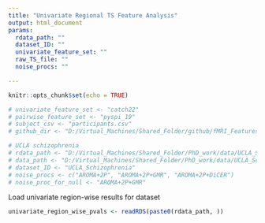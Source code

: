 ```yaml
---
title: "Univariate Regional TS Feature Analysis"
output: html_document
params:
  rdata_path: ""
  dataset_ID: ""
  univariate_feature_set: ""
  raw_TS_file: ""
  noise_procs: ""

---
```


```r
knitr::opts_chunk$set(echo = TRUE)
```

```r
# univariate_feature_set <- "catch22"
# pairwise_feature_set <- "pyspi_19"
# subject_csv <- "participants.csv"
# github_dir <- "D:/Virtual_Machines/Shared_Folder/github/fMRI_FeaturesDisorders/"

# UCLA schizophrenia
# rdata_path <- "D:/Virtual_Machines/Shared_Folder/PhD_work/data/UCLA_Schizophrenia/Rdata/"
# data_path <- "D:/Virtual_Machines/Shared_Folder/PhD_work/data/UCLA_Schizophrenia/"
# dataset_ID <- "UCLA_Schizophrenia"
# noise_procs <- c("AROMA+2P", "AROMA+2P+GMR", "AROMA+2P+DiCER")
# noise_proc_for_null <- "AROMA+2P+GMR"
```

Load univariate region-wise results for dataset
```r
univariate_region_wise_pvals <- readRDS(paste0(rdata_path, ))
```


